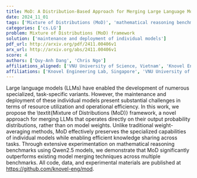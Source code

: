 ```yaml
---
title: MoD: A Distribution-Based Approach for Merging Large Language Models
date: 2024_11_01
tags: ['Mixture of Distributions (MoD)', 'mathematical reasoning benchmarks', 'operational efficiency', 'output probability distributions', 'weight-averaging methods', 'Qwen2.5 models', 'resource utilization', 'large language models', 'knowledge sharing', 'model merging techniques', 'task-specific variants']
categories: ['cs.LG']
problem: Mixture of Distributions (MoD) framework
solution: ['maintenance and deployment of individual models']
pdf_url: http://arxiv.org/pdf/2411.00406v1
arx_url: http://arxiv.org/abs/2411.00406v1
score: 4
authors: ['Quy-Anh Dang', 'Chris Ngo']
affiliations_aligned: ['VNU University of Science, Vietnam', 'Knovel Engineering Lab, Singapore']
affiliations: ['Knovel Engineering Lab, Singapore', 'VNU University of Science, Vietnam']
---
```



Large language models (LLMs) have enabled the development of numerous
specialized, task-specific variants. However, the maintenance and deployment of
these individual models present substantial challenges in terms of resource
utilization and operational efficiency. In this work, we propose the
\textit{Mixture of Distributions (MoD)} framework, a novel approach for merging
LLMs that operates directly on their output probability distributions, rather
than on model weights. Unlike traditional weight-averaging methods, MoD
effectively preserves the specialized capabilities of individual models while
enabling efficient knowledge sharing across tasks. Through extensive
experimentation on mathematical reasoning benchmarks using Qwen2.5 models, we
demonstrate that MoD significantly outperforms existing model merging
techniques across multiple benchmarks. All code, data, and experimental
materials are published at https://github.com/knovel-eng/mod.